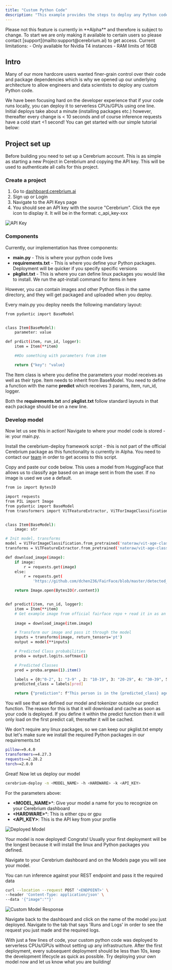 ```yaml
---
title: "Custom Python Code"
description: "This example provides the steps to deploy any Python code to serverless CPUs/GPUs"
---
```


<Note>
Please not this feature is currently in **Alpha** and therefore is subject to change. To start we are only making it available to certain users so please contact [support](mailto:support@cerebrium.ai) to get access.
Current limitations: 
- Only available for Nvidia T4 instances
- RAM limits of 16GB
</Note>

## Intro

Many of our more hardcore users wanted finer-grain control over their code and package dependencies which is why we opened up our underlying architecture to allow engineers and data scientists to deploy
any custom Python code. 

We have been focusing hard on the developer experience that if your code runs locally, you can deploy it to serverless CPUs\/GPUs using one line.
Initial deploys take about a minute (installing packages etc.) however, thereafter every change is \< 10 seconds and of course inference requests have a cold start \<1 second!
You can get started with our simple tutorial below:

## Project set up

Before building you need to set up a Cerebrium account. This is as simple as
starting a new Project in Cerebrium and copying the API key. This will be used
to authenticate all calls for this project.

### Create a project

1. Go to [dashboard.cerebrium.ai](https://dashboard.cerebrium.ai)
2. Sign up or Login
3. Navigate to the API Keys page
4. You should see an API key with the source "Cerebrium". Click the eye icon to
   display it. It will be in the format: c_api_key-xxx

![API Key](/images/quickstarts/onnx-1.png)

### Components

Currently, our implementation has three components:
- **main.py** - This is where your python code lives
- **requirements.txt** - This is where you define your Python packages. Deployment will be quicker if you specify specific versions
- **pkglist.txt** - This is where you can define linux packages you would like to install. We run the apt-install command for items in here

However, you can contain images and other Python files in the same directory, and they will get packaged and uploaded when you deploy.

Every main.py you deploy needs the following mandatory layout:

```bash
from pydantic import BaseModel


class Item(BaseModel):
    parameter: value

def prdict(item, run_id, logger):
    item = Item(**item)

    ##Do something with parameters from item

    return {"key": "value}
```

The Item class is where you define the parameters your model receives as well as their type. Item needs to inherit from BaseModel. 
You need to define a function with the name **predict** which receives 3 params, item, run_id, logger.

Both the **requirements.txt** and **pkglist.txt** follow standard layouts in that each package should be on a new line.

### Develop model

Now let us see this in action! Navigate to where your model code is stored - ie: your main.py.

Install the cerebrium-deploy framework script - this is not part of the official Cerebrium package as this functionality is currently in Alpha. You need to contact our [team](mailto:support@cerebrium.ai) in order to get access to this script.

Copy and paste our code below. This uses a model from HuggingFace that allows us to classify age based on an image sent in from the user. If no image is used we use a default.

```bash
from io import BytesIO

import requests
from PIL import Image
from pydantic import BaseModel
from transformers import ViTFeatureExtractor, ViTForImageClassification


class Item(BaseModel):
    image: str

# Init model, transforms
model = ViTForImageClassification.from_pretrained('nateraw/vit-age-classifier')
transforms = ViTFeatureExtractor.from_pretrained('nateraw/vit-age-classifier')

def download_image(image):
    if image:
        r = requests.get(image)
    else:
        r = requests.get(
            'https://github.com/dchen236/FairFace/blob/master/detected_faces/race_Asian_face0.jpg?raw=true')

    return Image.open(BytesIO(r.content))


def predict(item, run_id, logger):
    item = Item(**item)
    # Get example image from official fairface repo + read it in as an image
    
    image = download_image(item.image)

    # Transform our image and pass it through the model
    inputs = transforms(image, return_tensors='pt')
    output = model(**inputs)

    # Predicted Class probabilities
    proba = output.logits.softmax(1)

    # Predicted Classes
    pred = proba.argmax(1).item()

    labels = {0:"0-2", 1: "3-9" , 2: "10-19", 3: "20-29", 4: "30-39", 5: "40-49", 6: "50-59", 7:"60-69",8:"more than 70"} 
    predicted_class = labels[pred]

    return {"prediction": f"This person is in the {predicted_class} age category"}

```

You will see that we defined our model and tokenizer outside our predict function. The reason for this is that it will download and cache as soon as your code is deployed.
If you define it within the predict function then it will only load on the first predict call, thereafter it will be cached.

We don't require any linux packages, so we can keep our pkglist.txt empty but let's make sure we install the required Python packages in our requirements.txt

```bash
pillow==9.4.0
transformers==4.27.3
requests==2.28.2
torch==2.0.0
```

Great! Now let us deploy our model

```bash
cerebrium-deploy -n <MODEL_NAME> -h <HARDWARE> -k <API_KEY>
```

For the parameters above: 
- **\<MODEL_NAME\>***: Give your model a name for you to recognize on your Cerebrium dashboard
- **\<HARDWARE\>***: This is either cpu or gpu
- **\<API_KEY\>**: This is the API key from your profile

![Deployed Model](/images/quickstarts/custom-2.png)

Your model is now deployed! Congrats! Usually your first deployment will be the longest because it will install the linux and Python packages you defined.

Navigate to your Cerebrium dashboard and on the Models page you will see your model.

You can run inference against your REST endpoint and pass it the required data

```bash
curl --location --request POST '<ENDPOINT>' \
--header 'Content-Type: application/json' \
--data '{"image":""}'
```

![Custom Model Response](/images/quickstarts/custom-3.png)


Navigate back to the dashboard and click on the name of the model you just
deployed. Navigate to the tab that says 'Runs and Logs' in order to see the request you just made and the required logs. 


With just a few lines of code, your custom python code was deployed to serverless CPUs/GPUs without setting up any infrastructure. After the first deployment,
every subsequent deployment should be less than 10s, keep the development lifecycle as quick as possible. Try deploying your own model now and let us know what you 
are building!